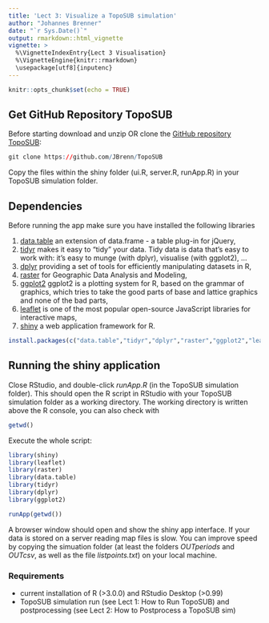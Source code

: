 ```yaml
---
title: 'Lect 3: Visualize a TopoSUB simulation'
author: "Johannes Brenner"
date: "`r Sys.Date()`"
output: rmarkdown::html_vignette
vignette: >
  %\VignetteIndexEntry{Lect 3 Visualisation}
  %\VignetteEngine{knitr::rmarkdown}
  \usepackage[utf8]{inputenc}
---
```


```r
knitr::opts_chunk$set(echo = TRUE)
```

## Get GitHub Repository TopoSUB

Before starting download and unzip OR clone the [GitHub repository TopoSUB](https://github.com/JBrenn/TopoSUB):

```r
git clone https://github.com/JBrenn/TopoSUB
```

Copy the files within the shiny folder (ui.R, server.R, runApp.R) in your TopoSUB simulation folder.

## Dependencies

Before running the app make sure you have installed the following libraries

1. [data.table](https://cran.r-project.org/web/packages/data.table/index.html) an extension of data.frame - a table plug-in for jQuery,
2. [tidyr](https://blog.rstudio.org/2014/07/22/introducing-tidyr/) makes it easy to “tidy” your data. Tidy data is data that’s easy to work with: it’s easy to munge (with dplyr), visualise (with ggplot2), ...
3. [dplyr](https://blog.rstudio.org/2014/01/17/introducing-dplyr/) providing a set of tools for efficiently manipulating datasets in R,
4. [raster](https://cran.r-project.org/web/packages/raster/index.html) for Geographic Data Analysis and Modeling,
5. [ggplot2](http://ggplot2.org/) ggplot2 is a plotting system for R, based on the grammar of graphics, which tries to take the good parts of base and lattice graphics and none of the bad parts, 
6. [leaflet](http://leafletjs.com/) is one of the most popular open-source JavaScript libraries for interactive maps,
7. [shiny](http://shiny.rstudio.com/) a web application framework for R.

```r

install.packages(c("data.table","tidyr","dplyr","raster","ggplot2","leaflet","shiny"))

```

## Running the shiny application 

Close RStudio, and double-click _runApp.R_ (in the TopoSUB simulation folder). This should open the R script in RStudio with your TopoSUB simulation folder as a working directory. The working directory is written above the R console, you can also check with

```r

getwd()

```

Execute the whole script: 

```r

library(shiny)
library(leaflet)
library(raster)
library(data.table)
library(tidyr)
library(dplyr)
library(ggplot2)

runApp(getwd())

```

A browser window should open and show the shiny app interface. If your data is stored on a server reading map files is slow. You can improve speed by copying the simuation folder (at least the folders _OUTperiods_ and _OUTcsv_, as well as the file _listpoints.txt_) on your local machine.

### Requirements

* current installation of R (>3.0.0) and RStudio Desktop (>0.99)
* TopoSUB simulation run (see Lect 1: How to Run TopoSUB) and postprocessing (see Lect 2: How to Postprocess a TopoSUB sim)
